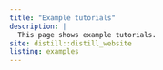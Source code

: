 ```yaml
---
title: "Example tutorials"
description: |
  This page shows example tutorials.
site: distill::distill_website
listing: examples
---
```

